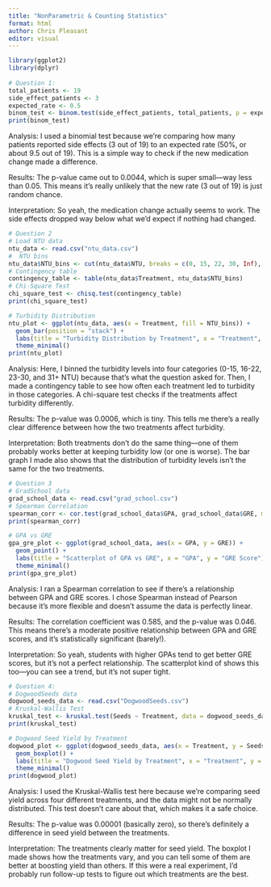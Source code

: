 ```yaml
---
title: "NonParametric & Counting Statistics"
format: html
author: Chris Pleasant
editor: visual
---
```


```r
library(ggplot2)
library(dplyr)
 
# Question 1: 
total_patients <- 19
side_effect_patients <- 3
expected_rate <- 0.5
binom_test <- binom.test(side_effect_patients, total_patients, p = expected_rate, alternative = "two.sided")
print(binom_test)
```
Analysis:
I used a binomial test because we’re comparing how many patients reported side effects (3 out of 19) to an expected rate (50%, or about 9.5 out of 19). This is a simple way to check if the new medication change made a difference.

Results:
The p-value came out to 0.0044, which is super small—way less than 0.05. This means it’s really unlikely that the new rate (3 out of 19) is just random chance.

Interpretation:
So yeah, the medication change actually seems to work. The side effects dropped way below what we’d expect if nothing had changed.

```r
# Question 2
# Load NTU data
ntu_data <- read.csv("ntu_data.csv")
#  NTU bins
ntu_data$NTU_bins <- cut(ntu_data$NTU, breaks = c(0, 15, 22, 30, Inf), labels = c("0-15", "16-22", "23-30", "31+"))
# Contingency table
contingency_table <- table(ntu_data$Treatment, ntu_data$NTU_bins)
# Chi-Square Test
chi_square_test <- chisq.test(contingency_table)
print(chi_square_test)

# Turbidity Distribution 
ntu_plot <- ggplot(ntu_data, aes(x = Treatment, fill = NTU_bins)) +
  geom_bar(position = "stack") +
  labs(title = "Turbidity Distribution by Treatment", x = "Treatment", y = "Count") +
  theme_minimal()
print(ntu_plot)
```
Analysis:
Here, I binned the turbidity levels into four categories (0-15, 16-22, 23-30, and 31+ NTU) because that’s what the question asked for. Then, I made a contingency table to see how often each treatment led to turbidity in those categories. A chi-square test checks if the treatments affect turbidity differently.

Results:
The p-value was 0.0006, which is tiny. This tells me there’s a really clear difference between how the two treatments affect turbidity.

Interpretation:
Both treatments don’t do the same thing—one of them probably works better at keeping turbidity low (or one is worse). The bar graph I made also shows that the distribution of turbidity levels isn’t the same for the two treatments.
```r
# Question 3
# GradSchool data
grad_school_data <- read.csv("grad_school.csv")
# Spearman Correlation
spearman_corr <- cor.test(grad_school_data$GPA, grad_school_data$GRE, method = "spearman")
print(spearman_corr)

# GPA vs GRE
gpa_gre_plot <- ggplot(grad_school_data, aes(x = GPA, y = GRE)) +
  geom_point() +
  labs(title = "Scatterplot of GPA vs GRE", x = "GPA", y = "GRE Score") +
  theme_minimal()
print(gpa_gre_plot)
```
Analysis:
I ran a Spearman correlation to see if there’s a relationship between GPA and GRE scores. I chose Spearman instead of Pearson because it’s more flexible and doesn’t assume the data is perfectly linear.

Results:
The correlation coefficient was 0.585, and the p-value was 0.046. This means there’s a moderate positive relationship between GPA and GRE scores, and it’s statistically significant (barely!).

Interpretation:
So yeah, students with higher GPAs tend to get better GRE scores, but it’s not a perfect relationship. The scatterplot kind of shows this too—you can see a trend, but it’s not super tight.

```r
# Question 4: 
# DogwoodSeeds data
dogwood_seeds_data <- read.csv("DogwoodSeeds.csv")
# Kruskal-Wallis Test
kruskal_test <- kruskal.test(Seeds ~ Treatment, data = dogwood_seeds_data)
print(kruskal_test)

# Dogwood Seed Yield by Treatment
dogwood_plot <- ggplot(dogwood_seeds_data, aes(x = Treatment, y = Seeds)) +
  geom_boxplot() +
  labs(title = "Dogwood Seed Yield by Treatment", x = "Treatment", y = "Number of Seeds") +
  theme_minimal()
print(dogwood_plot)

```
Analysis:
I used the Kruskal-Wallis test here because we’re comparing seed yield across four different treatments, and the data might not be normally distributed. This test doesn’t care about that, which makes it a safe choice.

Results:
The p-value was 0.00001 (basically zero), so there’s definitely a difference in seed yield between the treatments.

Interpretation:
The treatments clearly matter for seed yield. The boxplot I made shows how the treatments vary, and you can tell some of them are better at boosting yield than others. If this were a real experiment, I’d probably run follow-up tests to figure out which treatments are the best.